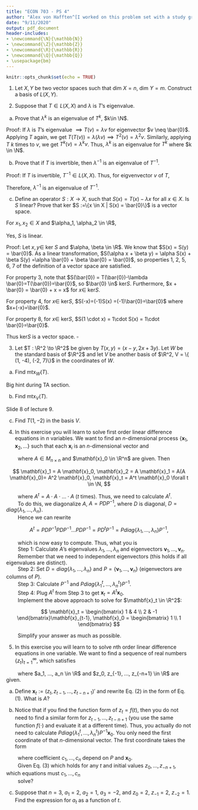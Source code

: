 ```yaml
---
title: "ECON 703 - PS 4"
author: "Alex von Hafften^[I worked on this problem set with a study group of Michael Nattinger, Andrew Smith, Tyler Welch, and Ryan Mather. I also discussed problems with Emily Case, Sarah Bass, and Danny Edgel.]"
date: "9/11/2020"
output: pdf_document
header-includes:
- \newcommand{\N}{\mathbb{N}}
- \newcommand{\Z}{\mathbb{Z}}
- \newcommand{\R}{\mathbb{R}}
- \newcommand{\Q}{\mathbb{Q}}
- \usepackage{bm}
---
```


```r
knitr::opts_chunk$set(echo = TRUE)
```

(1) Let $X, Y$ be two vector spaces such that dim $X = n$, dim $Y = m$.  Construct a basis of $L(X, Y)$.

(2) Suppose that $T \in L(X, X)$ and $\lambda$ is $T$'s eigenvalue.

(a) Prove that $\lambda^k$ is an eigenvalue of $T^k$, $k\in \N$.

Proof: If $\lambda$ is $T$'s eigenvalue $\implies T(v)=\lambda v$ for eigenvector $v \neq \bar{0}$.  Applying $T$ again, we get $T(T(v)) = \lambda(\lambda v) \implies T^2(v)=\lambda^2v$.  Similarly, applying $T$ $k$ times to $v$, we get $T^k(v) = \lambda^k v$.  Thus, $\lambda^k$ is an eigenvalue for $T^k$ where $k \in \N$.

(b) Prove that if $T$ is invertible, then $\lambda^{-1}$ is an eigenvalue of $T^{-1}$.

Proof: If $T$ is invertible, $T^{-1} \in L(X, X)$. Thus, for eigvenvector $v$ of $T$,

\begin{align*}
T(v) = \lambda v 
&\implies T^{-1}(T(v))=T^{-1}(\lambda v) \\ 
&\implies v=\lambda T^{-1}(v) \\
&\implies T^{-1}(v) = \lambda^{-1}v.
\end{align*}

Therefore, $\lambda^{-1}$ is an eigenvalue of $T^{-1}$.

(c) Define an operator $S:X \to X$, such that $S(x) = T(x) - \lambda x$ for all $x \in X$. Is $S$ linear? Prove that ker $S :=\{x \in X | S(x) = \bar{0}\}$ is a vector space.

For $x_1, x_2 \in X$ and $\alpha_1, \alpha_2 \in \R$,

\begin{align*}
S(\alpha_1 x_1 + \alpha_2 x_2) &= T(\alpha_1 x_1 + \alpha_2 x_2) - \lambda(\alpha_1 x_1 + \alpha_2 x_2) \\
&= \alpha_1 T(x_1) + \alpha_2 T(x_2) - \lambda\alpha_1 x_1 - \lambda\alpha_2 x_2\\
&= \alpha_1 (T(x_1) - \lambda x_1)  + \alpha_2 (T(x_2) - \lambda x_2)\\
&= \alpha_1 S(x_1) + \alpha_2 S(x_2)
\end{align*}

Yes, $S$ is linear.

Proof: Let $x, y \in$ ker $S$ and $\alpha, \beta \in \R$. We know that $S(x) = S(y) = \bar{0}$. As a linear transformation, $S(\alpha x + \beta y) = \alpha S(x) + \beta S(y) =\alpha \bar{0} + \beta \bar{0} = \bar{0}$, so properties 1, 2, 5, 6, 7 of the definition of a vector space are satisfied.

For property 3, note that $S(\bar{0}) = T(\bar{0})-\lambda \bar{0}=T(\bar{0})=\bar{0}$, so $\bar{0} \in$ ker$S$.\footnote{For any linear transformation $T:X\to Y$, $T(\bar{0}_X) = T(\bar{0}_X+\bar{0}_X) = T(\bar{0}_X) + T(\bar{0}_X) \implies T(\bar{0}_X)=T(\bar{0}_X)-T(\bar{0}_X)=\bar{0}_Y$.} Furthermore, $x + \bar{0} = \bar{0} + x = x$ for $x \in$ ker$S$.

For property 4, for $x \in$ ker$S$, $S(-x)=(-1)S(x) =(-1)\bar{0}=\bar{0}$ where $x+(-x)=\bar{0}$.

For property 8, for $x \in$ ker$S$, $S(1 \cdot x) = 1\cdot S(x) = 1\cdot \bar{0}=\bar{0}$.

Thus ker$S$ is a vector space. $\square$

(3) Let $T : \R^2 \to \R^2$ be given by $T(x, y) = (x-y, 2x+3y)$.  Let $W$ be the standard basis of $\R^2$ and let $V$ be another basis of $\R^2, V = \{ (1, -4), (-2, 7)\}$ in the coordinates of $W$.

(a) Find mtx$_W(T)$.

Big hint during TA section.

(b) Find mtx$_V(T)$.

Slide 8 of lecture 9.

(c) Find $T(1, -2)$ in the basis $V$.

(4) In this exercise you will learn to solve first order linear difference equations in $n$ variables.  We want to find an $n$-dimensional process $\{\mathbf{x}_1, \mathbf{x}_2, ...\}$ such that each $\mathbf{x}_i$ is an $n$-dimensional vector and 

\begin{align}
\mathbf{x}_t = A\mathbf{x}_{t-1}, t=1, 2,...,
\end{align}

|         where $A \in M_{n \times n}$ and $\mathbf{x}_0 \in \R^n$ are given. Then

$$
\mathbf{x}_1 = A \mathbf{x}_0, \mathbf{x}_2 = A \mathbf{x}_1 = A(A \mathbf{x}_0)= A^2 \mathbf{x}_0, \mathbf{x}_t = A^t \mathbf{x}_0 \forall t \in \N,
$$

|         where $A^t = A \cdot A \cdot ... \cdot A$ ($t$ times). Thus, we need to calculate $A^t$.  
|         To do this, we diagonalize $A$, $A = PDP^{-1}$, where $D$ is diagonal, $D = diag\{\lambda_1, ..., \lambda_n\}$. 
|         Hence we can rewrite

$$
A^t = PDP^{-1}PDP^{-1}...PDP^{-1}=PD^tP^{-1}=Pdiag\{\lambda_1, ..., \lambda_n\}P^{-1},
$$

|         which is now easy to compute. Thus, what you is

|         Step 1: Calculate $A$'s eigenvalues $\lambda_1,...,\lambda_n$ and eigenvectors $\mathbf{v}_1, ..., \mathbf{v}_n$.  
|         Remember that we need to independent eigenvectors (this holds if all eigenvalues are distinct).

|         Step 2: Set $D =diag\{\lambda_1, ..., \lambda_n\}$ and $P = \{\mathbf{v}_1, ..., \mathbf{v}_n\}$ (eigenvectors are columns of $P$).

|         Step 3: Calculate $P^{-1}$ and $Pdiag\{\lambda_1^t, ..., \lambda_n^t\}P^{-1}$.

|         Step 4: Plug $A^t$ from Step 3 to get $\mathbf{x}_t = A^t\mathbf{x}_0$.

|         Implement the above approach to solve for $\mathbf{x}_t \in \R^2$:

$$
\mathbf{x}_t = \begin{bmatrix} 1 & 4 \\ 2 & -1 \end{bmatrix}\mathbf{x}_{t-1}, \mathbf{x}_0 = \begin{bmatrix} 1 \\ 1 \end{bmatrix}
$$

|         Simplify your answer as much as possible.

(5) In this exercise you will learn to to solve $n$th order linear difference equations in one variable.  We want to find a sequence of real numbers $\{z_t\}_{t=1}^\infty$, which satisfies

\begin{align}
z_t = a_1 z_{t-1} + a_2 z_{t-2} + ... + a_n z_{t-n},
\end{align}

|         where $a_1, ..., a_n \in \R$ and $z_0, z_{-1}, ..., z_{-n+1} \in \R$ are given.

(a) Define $\mathbf{x}_t := (z_t,z_{t-1},...,z_{t-n+1})'$ and rewrite Eq. (2) in the form of Eq. (1). What is $A$?

(b) Notice that if you find the function form of $z_t = f(t)$, then you do not need to find a similar form for $z_{t-1},...,z_{t-n+1}$ (you use the same function $f(\cdot)$ and evaluate it at a different time).  Thus, you actually do not need to calculate $Pdiag\{\lambda_1^t, ..., \lambda_n^t\}P^{-1}\mathbf{x}_0$. You only need the first coordinate of that $n$-dimensional vector.  The first coordinate takes the form

\begin{align}
\mathbf{x}_{t1} \equiv z_t = c_1\lambda_1^t + c_2\lambda_2^t + ... + c_n \lambda_n^t,
\end{align}

|         where coefficient $c_1, ..., c_n$ depend on $P$ and $\mathbf{x}_0$.  
|         Given Eq. (3) which holds for any $t$ and initial values $z_0, ..., z_{-n+1}$, which equations must $c_1, ..., c_n$ 
|         solve?

(c) Suppose that $n=3$, $a_1 = 2$, $a_2 = 1$, $a_3 = -2$, and $z_0 = 2$, $z_{-1}=2$, $z_{-2}=1$.  Find the expression for $a_t$ as a function of $t$.